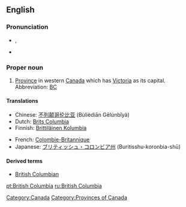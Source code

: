 ==English==

===Pronunciation===
* {{a|UK}} {{IPA|/ˈbɹɪt.ɪʃ ˌkə.lʌm.bi.ə/}}, {{SAMPA|/"brIt.IS %k@.lVm.bi.@/}}
* {{audio|en-ca-BritishColumbia.ogg|(CA)}}

===Proper noun===
{{en-proper noun|sg=[[British]] [[Columbia]]}}

# [[province|Province]] in western [[Canada]] which has [[Victoria]] as its capital.  Abbreviation: [[BC]]<!-- or is B.C. more correct? -->

====Translations====
{{trans-top|Province in western Canada}}
* Chinese: [[不列颠哥伦比亚]] (Bùlièdiān Gēlúnbǐyà)
* Dutch: [[Brits Columbia]]
* Finnish: [[Brittiläinen Kolumbia]]
{{trans-mid}}
* French: [[Colombie-Britannique]]
* Japanese: [[ブリティッシュ・コロンビア州]] (Buritisshu-koronbia-shū)
{{trans-bottom}}

====Derived terms====
* [[British Columbian]]

[[Category:Canada]]
[[Category:Provinces of Canada]]

[[pt:British Columbia]]
[[ru:British Columbia]]